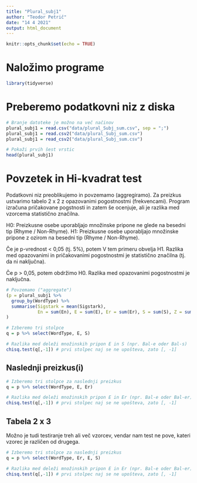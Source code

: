 ```yaml
---
title: "Plural_subj1"
author: "Teodor Petrič"
date: "14 4 2021"
output: html_document
---
```


```r
knitr::opts_chunk$set(echo = TRUE)
```

# Naložimo programe

```r
library(tidyverse)

```

# Preberemo podatkovni niz z diska

```r
# Branje datoteke je možno na več načinov
plural_subj1 = read.csv("data/plural_Subj_sum.csv", sep = ";")
plural_subj1 = read.csv2("data/plural_Subj_sum.csv")
plural_subj1 = read_csv2("data/plural_Subj_sum.csv")

# Pokaži prvih šest vrstic
head(plural_subj1)

```

# Povzetek in Hi-kvadrat test

Podatkovni niz preoblikujemo in povzemamo (aggregiramo). 
Za preizkus ustvarimo tabelo 2 x 2 z opazovanimi pogostnostmi (frekvencami).
Program izračuna pričakovane pogstnosti in zatem še ocenjuje, ali je razlika med vzorcema statistično značilna.

H0: Preizkusne osebe uporabljajo množinske pripone ne glede na besedni tip (Rhyme / Non-Rhyme).
H1: Preizkusne osebe uporabljajo množinske pripone z ozirom na besedni tip (Rhyme / Non-Rhyme).

Če je p-vrednost < 0,05 (tj. 5%), potem V tem primeru obvelja H1. Razlika med opazovanimi in pričakovanimi pogostnostmi je statistično značilna (tj. da ni naključna). 

Če p > 0,05, potem obdržimo H0. Razlika med opazovanimi pogostnostmi je naključna.

```r
# Povzemamo ("aggregate")
(p = plural_subj1 %>% 
  group_by(WordType) %>% 
  summarise(Sigstark = mean(Sigstark),
            En = sum(En), E = sum(E), Er = sum(Er), S = sum(S), Z = sum(Z)) 
)

# Izberemo tri stolpce
q = p %>% select(WordType, E, S)

# Razlika med deleži množinskih pripon E in S (npr. Bal-e oder Bal-s)
chisq.test(q[,-1]) # prvi stolpec naj se ne upošteva, zato [, -1]

```

## Naslednji preizkus(i)

```r
# Izberemo tri stolpce za naslednji preizkus
q = p %>% select(WordType, E, Er)

# Razlika med deleži množinskih pripon E in Er (npr. Bal-e oder Bal-er)
chisq.test(q[,-1]) # prvi stolpec naj se ne upošteva, zato [, -1]

```

## Tabela 2 x 3

Možno je tudi testiranje treh ali več vzorcev, vendar nam test ne pove, kateri vzorec je različen od drugega.

```r
# Izberemo tri stolpce za naslednji preizkus
q = p %>% select(WordType, Er, E, S)

# Razlika med deleži množinskih pripon E in Er (npr. Bal-e oder Bal-er)
chisq.test(q[,-1]) # prvi stolpec naj se ne upošteva, zato [, -1]

```


